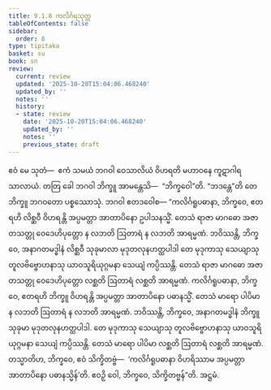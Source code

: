 ```yaml
---
title: 9.1.8 ကလိင်္ဂရသုတ္တ
tableOfContents: false
sidebar:
  order: 8
type: tipitaka
basket: su
book: sn
review:
  current: review
  updated: '2025-10-20T15:04:06.468240'
  updated_by: ''
  notes: ''
  history:
  - state: review
    date: '2025-10-20T15:04:06.468240'
    updated_by: ''
    notes: ''
    previous_state: draft
---
```



<DynamicBreadcrumb />


<ReviewStatus review={frontmatter.review} showDetails={true} />

<HypothesisAnnotation frontmatter={frontmatter} />

<Division number="230" book="sn" e="ch" v="18" p="313">

<Paragraph number="1230" book="sn">
ဧဝံ မေ သုတံ—  ဧကံ သမယံ ဘဂဝါ ဝေသာလိယံ ဝိဟရတိ မဟာဝနေ ကူဋာဂါရသာလာယံ. တတြ ခေါ ဘဂဝါ ဘိက္ခူ အာမန္တေသိ—  “ဘိက္ခဝေါ”တိ. “ဘဒန္တေ”တိ တေ ဘိက္ခူ ဘဂဝတော ပစ္စဿောသုံ. ဘဂဝါ ဧတဒဝေါစ—
</Paragraph>

<Paragraph number="1231" book="sn">
“ကလိင်္ဂရူပဓာနာ, ဘိက္ခဝေ, ဧတရဟိ လိစ္ဆဝီ ဝိဟရန္တိ အပ္ပမတ္တာ အာတာပိနော ဥပါသနသ္မိံ. တေသံ ရာဇာ မာဂဓော အဇာတသတ္တု ဝေဒေဟိပုတ္တော န လဘတိ ဩတာရံ န လဘတိ အာရမ္မဏံ. ဘဝိဿန္တိ, ဘိက္ခဝေ, အနာဂတမဒ္ဓါနံ လိစ္ဆဝီ သုခုမာလာ မုဒုတလုနဟတ္ထပါဒါ တေ မုဒုကာသု သေယျာသု တူလဗိဗ္ဗောဟနာသု ယာဝသူရိယုဂ္ဂမနာ သေယျံ ကပ္ပိဿန္တိ. တေသံ ရာဇာ မာဂဓော အဇာတသတ္တု ဝေဒေဟိပုတ္တော လစ္ဆတိ ဩတာရံ လစ္ဆတိ အာရမ္မဏံ.
</Paragraph>

<Paragraph number="1232" book="sn">
ကလိင်္ဂရူပဓာနာ, ဘိက္ခဝေ, ဧတရဟိ ဘိက္ခူ ဝိဟရန္တိ အပ္ပမတ္တာ အာတာပိနော ပဓာနသ္မိံ. တေသံ မာရော ပါပိမာ န လဘတိ ဩတာရံ န လဘတိ အာရမ္မဏံ. ဘဝိဿန္တိ, ဘိက္ခဝေ, အနာဂတမဒ္ဓါနံ ဘိက္ခူ သုခုမာ မုဒုတလုနဟတ္ထပါဒါ. တေ မုဒုကာသု သေယျာသု တူလဗိဗ္ဗောဟနာသု ယာဝသူရိယုဂ္ဂမနာ သေယျံ ကပ္ပိဿန္တိ. တေသံ မာရော ပါပိမာ လစ္ဆတိ ဩတာရံ လစ္ဆတိ အာရမ္မဏံ. တသ္မာတိဟ, ဘိက္ခဝေ, ဧဝံ သိက္ခိတဗ္ဗံ—  ‘ကလိင်္ဂရူပဓာနာ ဝိဟရိဿာမ အပ္ပမတ္တာ အာတာပိနော ပဓာနသ္မိန်’တိ. ဧဝဉှိ ဝေါ, ဘိက္ခဝေ, သိက္ခိတဗ္ဗန်”တိ.

</Paragraph>
</Division>

<Paragraph number="1233" type="center" book="sn">
အဋ္ဌမံ.
</Paragraph>